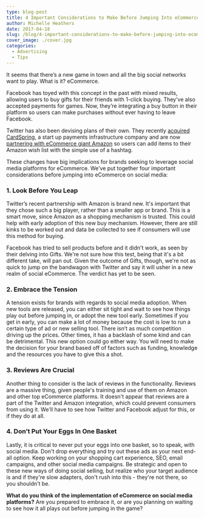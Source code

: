 ```yaml
---
type: blog-post
title: 4 Important Considerations to Make Before Jumping Into eCommerce on Social Media
author: Michelle Heathers
date: 2017-04-18
slug: /blog/4-important-considerations-to-make-before-jumping-into-ecommerce-on-social-media
cover_image: ./cover.jpg
categories:
  - Advertising
  - Tips
---
```


It seems that there’s a new game in town and all the big social networks want to play. What is it? eCommerce.

Facebook has toyed with this concept in the past with mixed results, allowing users to buy gifts for their friends with 1-click buying. They’ve also accepted payments for games. Now, they’re integrating a buy button in their platform so users can make purchases without ever having to leave Facebook.

Twitter has also been devising plans of their own. They recently [acquired CardSpring][1], a start up payments infrastructure company and are now [partnering with eCommerce giant Amazon][2] so users can add items to their Amazon wish list with the simple use of a hashtag.

These changes have big implications for brands seeking to leverage social media platforms for eCommerce. We’ve put together four important considerations before jumping into eCommerce on social media:

### 1. Look Before You Leap

Twitter’s recent partnership with Amazon is brand new. It's important that they chose such a big player, rather than a smaller app or brand. This is a smart move, since Amazon as a shopping mechanism is trusted. This could help with early adoption of this new buy mechanism. However, there are still kinks to be worked out and data be collected to see if consumers will use this method for buying.

Facebook has tried to sell products before and it didn't work, as seen by their delving into Gifts. We're not sure how this test, being that it's a bit different take, will pan out. Given the outcome of Gifts, though, we're not as quick to jump on the bandwagon with Twitter and say it will usher in a new realm of social eCommerce. The verdict has yet to be seen.

### 2. Embrace the Tension

A tension exists for brands with regards to social media adoption. When new tools are released, you can either sit tight and wait to see how things play out before jumping in, or adopt the new tool early. Sometimes if you get in early, you can make a lot of money because the cost is low to run a certain type of ad or new selling tool. There isn’t as much competition driving up the prices. Other times, it has a backlash of some kind and can be detrimental. This new option could go either way. You will need to make the decision for your brand based off of factors such as funding, knowledge and the resources you have to give this a shot.

### 3. Reviews Are Crucial

Another thing to consider is the lack of reviews in the functionality. Reviews are a massive thing, given people's training and use of them on Amazon and other top eCommerce platforms. It doesn't appear that reviews are a part of the Twitter and Amazon integration, which could prevent consumers from using it. We'll have to see how Twitter and Facebook adjust for this, or if they do at all.

### 4. Don’t Put Your Eggs In One Basket

Lastly, it is critical to never put your eggs into one basket, so to speak, with social media. Don't drop everything and try out these ads as your next end-all option. Keep working on your shopping cart experience, SEO, email campaigns, and other social media campaigns. Be strategic and open to these new ways of doing social selling, but realize who your target audience is and if they're slow adapters, don't rush into this - they're not there, so you shouldn't be.

**What do you think of the implementation of eCommerce on social media platforms?** Are you prepared to embrace it, or are you planning on waiting to see how it all plays out before jumping in the game?

[1]: http://mashable.com/2014/07/17/twitter-acquires-cardspring/
[2]: http://www.amazon.com/gp/socialmedia/amazoncart/ref=amazoncart_surl_amazonbasketlp
